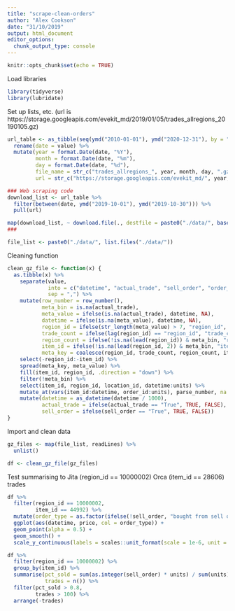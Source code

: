 ```yaml
---
title: "scrape-clean-orders"
author: "Alex Cookson"
date: "31/10/2019"
output: html_document
editor_options: 
  chunk_output_type: console
---
```


```r
knitr::opts_chunk$set(echo = TRUE)
```

Load libraries
```r
library(tidyverse)
library(lubridate)
```

Set up lists, etc. (url is https://storage.googleapis.com/evekit_md/2019/01/05/trades_allregions_20190105.gz)

```r
url_table <- as_tibble(seq(ymd("2010-01-01"), ymd("2020-12-31"), by = "day")) %>%
  rename(date = value) %>%
  mutate(year = format.Date(date, "%Y"),
         month = format.Date(date, "%m"),
         day = format.Date(date, "%d"),
         file_name = str_c("trades_allregions_", year, month, day, ".gz"),
         url = str_c("https://storage.googleapis.com/evekit_md/", year, "/", month, "/", day, "/", file_name))

### Web scraping code
download_list <- url_table %>%
  filter(between(date, ymd("2019-10-01"), ymd("2019-10-30"))) %>%
  pull(url)

map(download_list, ~ download.file(., destfile = paste0("./data/", basename(.))))
###

file_list <- paste0("./data/", list.files("./data/"))
```

Cleaning function

```r
clean_gz_file <- function(x) {
  as.tibble(x) %>%
    separate(value,
             into = c("datetime", "actual_trade", "sell_order", "order_id", "price", "units", "location_id"),
             sep = ",") %>%
    mutate(row_number = row_number(),
           meta_bin = is.na(actual_trade),
           meta_value = ifelse(is.na(actual_trade), datetime, NA),
           datetime = ifelse(is.na(meta_value), datetime, NA),
           region_id = ifelse(str_length(meta_value) > 7, "region_id", NA),
           trade_count = ifelse(lag(region_id) == "region_id", "trade_count", NA),
           region_count = ifelse(!is.na(lead(region_id)) & meta_bin, "region_count", NA),
           item_id = ifelse(!is.na(lead(region_id, 2)) & meta_bin, "item_id", NA),
           meta_key = coalesce(region_id, trade_count, region_count, item_id)) %>%
    select(-region_id:-item_id) %>%
    spread(meta_key, meta_value) %>%
    fill(item_id, region_id, .direction = "down") %>%
    filter(!meta_bin) %>%
    select(item_id, region_id, location_id, datetime:units) %>%
    mutate_at(vars(item_id:datetime, order_id:units), parse_number, na = "None") %>%
    mutate(datetime = as_datetime(datetime / 1000),
           actual_trade = ifelse(actual_trade == "True", TRUE, FALSE),
           sell_order = ifelse(sell_order == "True", TRUE, FALSE))
}
```

Import and clean data

```r
gz_files <- map(file_list, readLines) %>%
  unlist()

df <- clean_gz_file(gz_files)
```

Test summarising to Jita (region_id == 10000002) Orca (item_id == 28606) trades

```r
df %>%
  filter(region_id == 10000002,
         item_id == 44992) %>%
  mutate(order_type = as.factor(ifelse(!sell_order, "bought from sell order", "sold to buy order"))) %>%
  ggplot(aes(datetime, price, col = order_type)) +
  geom_point(alpha = 0.5) +
  geom_smooth() +
  scale_y_continuous(labels = scales::unit_format(scale = 1e-6, unit = "M"))

df %>%
  filter(region_id == 10000002) %>%
  group_by(item_id) %>%
  summarise(pct_sold = sum(as.integer(sell_order) * units) / sum(units),
            trades = n()) %>%
  filter(pct_sold > 0.8,
         trades > 100) %>%
  arrange(-trades)
```

